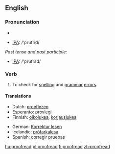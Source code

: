 ==English==

===Pronunciation===
*{{audio|en-us-proofread.ogg|Audio (US)}}

*[[w:IPA|IPA]]: /'prufrid/

''Past tense and past participle:''
*[[w:IPA|IPA]]: /'prufrɛd/

===Verb===
{{en-verb|proofreads|proofreading|proofread|proofread}}

# To check for [[spelling]] and [[grammar]] [[error]]s.

====Translations====
{{trans-top|To check for spelling and grammar errors}}
*Dutch: [[proeflezen]]
*Esperanto: [[provlegi]]
*Finnish: [[oikolukea]], [[korjauslukea]]
{{trans-mid}}
*German: [[Korrektur lesen]]
*Icelandic: [[prófarkalesa]]
*Spanish: corregir pruebas
{{trans-bottom}}

[[hu:proofread]]
[[pl:proofread]]
[[fi:proofread]]
[[zh:proofread]]